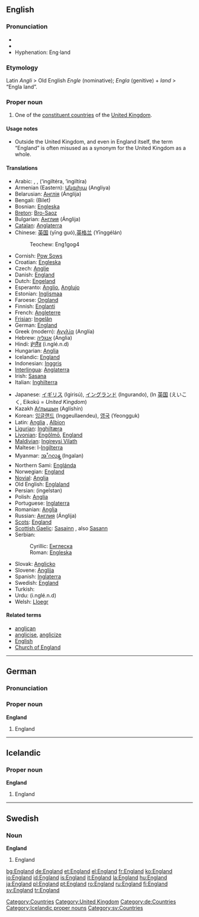 {{wikipedia}}
==English==

{{rank|hold|cause|close|419|England|sense|ten|beautiful}}

===Pronunciation===
* {{IPA|/ˈɪŋglənd/}}
* {{SAMPA|/"INgl@nd/}}
*Hyphenation: Eng&middot;land

===Etymology===
Latin ''Angli'' > Old English ''Engle'' (nominative); ''Engla'' (genitive) + ''land'' > “Engla land”.

===Proper noun===
{{en-proper noun}}

# One of the [[constituent country|constituent countries]] of the [[United Kingdom]].

====Usage notes====
* Outside the United Kingdom, and even in England itself, the term “England” is often misused as a synonym for the United Kingdom as a whole.

====Translations====
{{trans-top|England}}
* Arabic: {{ARchar|[[انجلترا]]}} {{f}}, {{ARchar|[[انكلترا]]}} {{f}}, {{ARchar|[[انكلترة]]}} {{f}} (’ingiltéra, ’ingiltíra)
* Armenian (Eastern): [[Անգլիյա]] (Angliya)
* Belarusian: [[Англiя]] (Ánglija) {{f}}
* Bengali: (Bilet)
* Bosnian: [[Engleska#Bosnian|Engleska]] {{f}}
* [[Breton]]: [[Bro-Saoz]]
* Bulgarian: [[Англия]] (Ánglija) {{f}}
* [[Catalan]]: [[Anglaterra]] {{f}}
* Chinese: [[英国]] (yīng guó),[[英格兰]] (Yīnggélán)
*: Teochew: Eng1gog4
* Cornish: [[Pow Sows]]
* Croatian: [[Engleska#Croatian|Engleska]] {{f}}
* Czech: [[Anglie]] {{f}}
* Danish: [[#Danish|England]]
* Dutch: [[Engeland]] {{n}}
* Esperanto: [[Anglio]], [[Anglujo]]
* Estonian: [[Inglismaa]]
* Faroese: [[Ongland]] {{n}}
* Finnish: [[Englanti]]
* French: [[Angleterre]] {{f}}
* [[Frisian]]: [[Ingelân]] {{n}}
* German: [[#German|England]] {{n}}
* Greek (modern): [[Αγγλία]] (Anglía) {{f}}
* Hebrew: [[אנגליה]] (Anglia) {{f}}
* Hindi: [[इंग्लैंड]] (i.nglé.n.d) {{m}}
* Hungarian: [[Anglia]]
* Icelandic: [[#Icelandic|England]]
* Indonesian: [[Inggris]]
* [[Interlingua]]: [[Anglaterra]]
* Irish: [[Sasana]] {{m}}
* Italian: [[Inghilterra]] {{f}}
{{trans-mid}}
* Japanese: [[イギリス]] (Igirisú), [[イングランド]] (Ingurando), (In [[英国]] (えいこく, Eikokú = ''United Kingdom'')
* Kazakh [[Аѓлышын]] (Aglíshín) {{f}}
* Korean: [[잉글랜드]] (Inggeullaendeu), [[영국]] (Yeongguk)
* Latin: [[Anglia]] {{f}}, [[Albion]] {{f}}
* [[Ligurian]]: [[Inghiltæra]]
* [[Livonian]]: [[Engõlmō]], [[#Livonian|England]]
* [[Maldivian]]: [[Ingireysi Vilath]]
* Maltese: l-[[Ingilterra]]
* Myanmar: [[အႛဂလန္]] (Ingalan)
* Northern Sami: [[Englánda]]
* Norwegian: [[#Norwegian|England]]
* [[Novial]]: [[Anglia]]
* Old English: [[Englaland]] {{n}}
* Persian: {{FAchar|[[انگلستان]]}} (ingelstan)
* Polish: [[Anglia]] {{f}}
* Portuguese: [[Inglaterra]] {{f}}
* Romanian: [[Anglia]] {{f}}
* Russian: [[Англия]] (Ánglija) {{f}}
* [[Scots]]: [[#Scots|England]]
* [[Scottish Gaelic]]: [[Sasainn]] {{f}}, also [[Sasann]] {{m}}
* Serbian:
*: Cyrillic: [[Енглеска#Serbian|Енглеска]] {{f}}
*: Roman: [[Engleska#Serbian|Engleska]] {{f}}
* Slovak: [[Anglicko]]
* Slovene: [[Anglija]] {{f}}
* Spanish: [[Inglaterra]] {{f}}
* Swedish: [[#Swedish|England]]
* Turkish: {{Unicode|[[İngiltere]]}}
* Urdu: {{URchar|[[انگلینڈ]]}} (i.nglé.n.d)
* Welsh: [[Lloegr]] {{f}}
{{trans-bottom}}

====Related terms====
* [[anglican]]
* [[anglicise]], [[anglicize]]
* [[English]]
* [[Church of England]]

[[Category:Countries]]
[[Category:United Kingdom]]

----

==German==

===Pronunciation===
{{IPA|/ˈɛŋlant/}}

===Proper noun===
'''England''' {{n}}

# England

[[Category:de:Countries]]

----

==Icelandic==
{{Icelandic declension hk sb örnefni|England}}
===Proper noun===
'''England''' {{n}}

# England

[[Category:Icelandic proper nouns]]

----

==Swedish==

===Noun===
'''England'''

# England

[[Category:sv:Countries]]

[[bg:England]]
[[de:England]]
[[et:England]]
[[el:England]]
[[fr:England]]
[[ko:England]]
[[io:England]]
[[id:England]]
[[is:England]]
[[it:England]]
[[la:England]]
[[hu:England]]
[[ja:England]]
[[pl:England]]
[[pt:England]]
[[ro:England]]
[[ru:England]]
[[fi:England]]
[[sv:England]]
[[tr:England]]